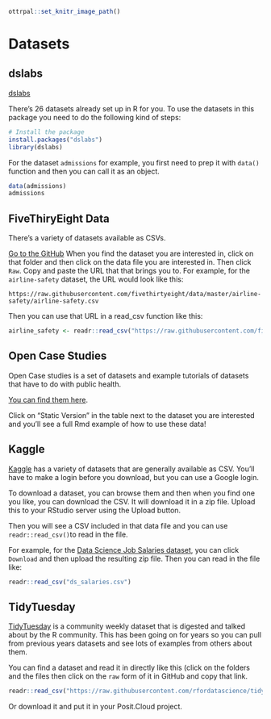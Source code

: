 
```r
ottrpal::set_knitr_image_path()
```

# Datasets

## dslabs

[dslabs](https://cran.r-project.org/web/packages/dslabs/index.html)

There's 26 datasets already set up in R for you.
To use the datasets in this package you need to do the following kind of steps:
```r
# Install the package
install.packages("dslabs")
library(dslabs)
```

For the dataset `admissions` for example, you first need to prep it with `data()` function and then you can call it as an object.
```r
data(admissions)
admissions
```

## FiveThiryEight Data

There's a variety of datasets available as CSVs.

[Go to the GitHub](https://github.com/fivethirtyeight/data)
When you find the dataset you are interested in, click on that folder and then click on the data file you are interested in.
Then click `Raw`.
Copy and paste the URL that that brings you to.
For example, for the `airline-safety` dataset, the URL would look like this:
```
https://raw.githubusercontent.com/fivethirtyeight/data/master/airline-safety/airline-safety.csv
```
Then you can use that URL in a read_csv function like this:
```r
airline_safety <- readr::read_csv("https://raw.githubusercontent.com/fivethirtyeight/data/master/airline-safety/airline-safety.csv")
```
## Open Case Studies 

Open Case studies is a set of datasets and example tutorials of datasets that have to do with public health. 

[You can find them here](https://www.opencasestudies.org/#searchtab). 

Click on "Static Version" in the table next to the dataset you are interested and you'll see a full Rmd example of how to use these data! 
                 
## Kaggle

[Kaggle](https://www.kaggle.com/datasets) has a variety of datasets that are generally available as CSV.
You'll have to make a login before you download, but you can use a Google login.

To download a dataset, you can browse them and then when you find one you like, you can download the CSV. It will download it in a zip file. Upload this to your RStudio server using the Upload button.

Then you will see a CSV included in that data file and you can use `readr::read_csv()`to read in the file.

For example, for the [Data Science Job Salaries dataset](https://www.kaggle.com/datasets/ruchi798/data-science-job-salaries), you can click `Download` and then upload the resulting zip file. Then you can read in the file like:
```r
readr::read_csv("ds_salaries.csv")
```

## TidyTuesday 

[TidyTuesday](https://github.com/rfordatascience/tidytuesday/tree/master/data) is a community weekly dataset that is digested and talked about by the R community. This has been going on for years so you can pull from previous years datasets and see lots of examples from others about them. 

You can find a dataset and read it in directly like this (click on the folders and the files then click on the `raw` form of it in GitHub and copy that link.  

```r
readr::read_csv("https://raw.githubusercontent.com/rfordatascience/tidytuesday/master/data/2018/2018-04-23/week4_australian_salary.csv")
```

Or download it and put it in your Posit.Cloud project. 
